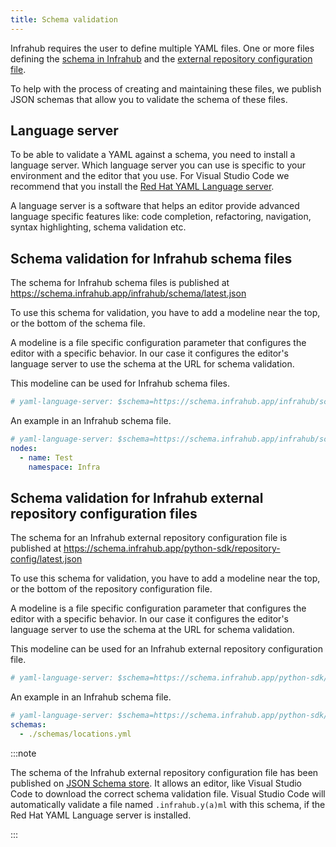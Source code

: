 ```yaml
---
title: Schema validation
---
```


Infrahub requires the user to define multiple YAML files. One or more files defining the [schema in Infrahub](../topics/schema.mdx) and the [external repository configuration file](../topics/repository.mdx).

To help with the process of creating and maintaining these files, we publish JSON schemas that allow you to validate the schema of these files.

## Language server

To be able to validate a YAML against a schema, you need to install a language server. Which language server you can use is specific to your environment and the editor that you use. For Visual Studio Code we recommend that you install the
[Red Hat YAML Language server](https://marketplace.visualstudio.com/items?itemName=redhat.vscode-yaml).

A language server is a software that helps an editor provide advanced language specific features like: code completion, refactoring, navigation, syntax highlighting, schema validation etc.

## Schema validation for Infrahub schema files

The schema for Infrahub schema files is published at https://schema.infrahub.app/infrahub/schema/latest.json

To use this schema for validation, you have to add a modeline near the top, or the bottom of the schema file.

A modeline is a file specific configuration parameter that configures the editor with a specific behavior. In our case it configures the editor's language server to use the schema at the URL for schema validation.

This modeline can be used for Infrahub schema files.

```yaml
# yaml-language-server: $schema=https://schema.infrahub.app/infrahub/schema/latest.json
```

An example in an Infrahub schema file.

```yaml
# yaml-language-server: $schema=https://schema.infrahub.app/infrahub/schema/latest.json
nodes:
  - name: Test
    namespace: Infra
```

## Schema validation for Infrahub external repository configuration files

The schema for an Infrahub external repository configuration file is published at https://schema.infrahub.app/python-sdk/repository-config/latest.json

To use this schema for validation, you have to add a modeline near the top, or the bottom of the repository configuration file.

A modeline is a file specific configuration parameter that configures the editor with a specific behavior. In our case it configures the editor's language server to use the schema at the URL for schema validation.

This modeline can be used for an Infrahub external repository configuration file.

```yaml
# yaml-language-server: $schema=https://schema.infrahub.app/python-sdk/repository-config/latest.json
```

An example in an Infrahub schema file.

```yaml
# yaml-language-server: $schema=https://schema.infrahub.app/python-sdk/repository-config/latest.json
schemas:
  - ./schemas/locations.yml
```

:::note

The schema of the Infrahub external repository configuration file has been published on [JSON Schema store](https://www.schemastore.org/). It allows an editor, like Visual Studio Code to download the correct schema validation file. Visual Studio Code will automatically validate a file named `.infrahub.y(a)ml` with this schema, if the Red Hat YAML Language server is installed.

:::
